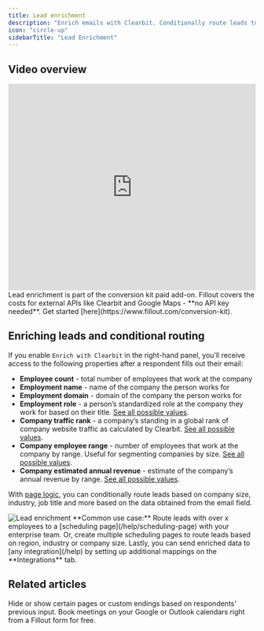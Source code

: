 ```yaml
---
title: Lead enrichment
description: "Enrich emails with Clearbit. Conditionally route leads to different pages based on company size, industry, company type and more. Auto-fill or auto-hide fields based on available enrichment data."
icon: "circle-up"
sidebarTitle: "Lead Enrichment"
---
```


## Video overview

<Frame>
  <iframe class="notion-asset-object-fit" src="https://www.loom.com/embed/08f91f725a7a4aff95ae2a14d6928608" title="iframe video" frameborder="0" allowfullscreen="" loading="lazy" scrolling="auto" width="100%" height="420"></iframe>
</Frame>
<Note>
Lead enrichment is part of the conversion kit paid add-on. Fillout covers the costs for external APIs like Clearbit and Google Maps - **no API key needed**. Get started [here](https://www.fillout.com/conversion-kit).
</Note>

## Enriching leads and conditional routing

If you enable `Enrich with Clearbit` in the right-hand panel, you’ll receive access to the following properties after a respondent fills out their email:

- **Employee count** - total number of employees that work at the company
- **Employment name** - name of the company the person works for
- **Employment domain** - domain of the company the person works for
- **Employment role** - a person’s standardized role at the company they work for based on their title. [See all possible values](https://docs.google.com/spreadsheets/d/1erIdqoy60JwLAnpb91EfoJV5YrXDnbwSaA-aqcBlw48/edit#gid=1522926464).
- **Company traffic rank** - a company’s standing in a global rank of company website traffic as calculated by Clearbit. [See all possible values](https://docs.google.com/spreadsheets/d/1erIdqoy60JwLAnpb91EfoJV5YrXDnbwSaA-aqcBlw48/edit#gid=281531467).
- **Company employee range** - number of employees that work at the company by range. Useful for segmenting companies by size. [See all possible values](https://docs.google.com/spreadsheets/d/1erIdqoy60JwLAnpb91EfoJV5YrXDnbwSaA-aqcBlw48/edit#gid=1202347353).
- **Company estimated annual revenue** - estimate of the company’s annual revenue by range. [See all possible values](https://docs.google.com/spreadsheets/d/1erIdqoy60JwLAnpb91EfoJV5YrXDnbwSaA-aqcBlw48/edit#gid=462196649).

With [page logic](/help/page-logic), you can conditionally route leads based on company size, industry, job title and more based on the data obtained from the email field.

<Frame>
  <img src="/images/conversion-kit/image-15.png" alt="Lead enrichment" />
</Frame>

<Info>
  **Common use case:** Route leads with over x employees to a [scheduling page](/help/scheduling-page) with your enterprise team. Or, create multiple scheduling pages to route leads based on region, industry or company size.
</Info>
Lastly, you can send enriched data to [any integration](/help) by setting up additional mappings on the **Integrations** tab.

## Related articles

<CardGroup cols={3}>
    <Card title="Page logic" href="/help/page-logic" icon="diagram-project" iconType="regular" color="#FFC738">
    Hide or show certain pages or custom endings based on respondents' previous input.
  </Card>
  <Card title="Fillout Scheduling" icon="calendar" iconType="regular" color="#FFC738" href="/help/scheduling">
Book meetings on your Google or Outlook calendars right from a Fillout form for free.
  </Card>
</CardGroup>
